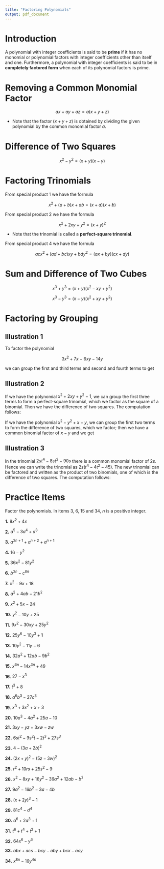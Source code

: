 ```yaml
---
title: "Factoring Polynomials"
output: pdf_document
---
```

# Introduction

A polynomial with integer coefficients is said to be **prime** if it has no monomial or polynomial factors with integer coefficients other than itself and one. Furthermore, a polynomial with integer coefficients is said to be in **completely factored form** when each of its polynomial factors is prime.

# Removing a Common Monomial Factor

$$ax+ay+az=a(x+y+z)$$

- Note that the factor $(x+y+z)$ is obtained by dividing the given polynomial by the common monomial factor $a$.

# Difference of Two Squares

$$x^2-y^2=(x+y)(x-y)$$

# Factoring Trinomials

From special product 1 we have the formula

$$x^2+(a+b)x+ab=(x+a)(x+b)$$

From special product 2 we have the formula

$$x^2+2xy+y^2=(x+y)^2$$

- Note that the trinomial is called a **perfect-square trinomial**.

From special product 4 we have the formula

$$acx^2+(ad+bc)xy+bdy^2=(ax+by)(cx+dy)$$

# Sum and Difference of Two Cubes

$$x^3+y^3=(x+y)(x^2-xy+y^2)$$

$$x^3-y^3=(x-y)(x^2+xy+y^2)$$

# Factoring by Grouping

## Illustration 1

To factor the polynomial

$$3x^2+7x-6xy-14y$$

we can group the first and third terms and second and fourth terms to get

\begin{align*}
  (3x^2-6xy)+(7x-14y) &= 3x(x-2y)+7(x-2y)\\
   &= (x-2y)(3x+7)
\end{align*}

## Illustration 2

If we have the polynomial $x^2+2xy+y^2-1$, we can group the first three terms to form a perfect-square trinomial, which we factor as the square of a binomial. Then we have the difference of two squares. The computation follows:

\begin{align*}
  x^2+2xy+y^2-1 &= (x^2+2xy+y^2)-1\\
   &= (x+y)^2-1^2\\
   &= [(x+y)+1][(x+y)-1]\\
   &= (x+y+1)(x+y-1)
\end{align*}

If we have the polynomial $x^2-y^2+x-y$, we can group the first two terms to form the difference of two squares, which we factor; then we have a common binomial factor of $x-y$ and we get

\begin{align*}
  x^2-y^2+x-y &= (x^2-y^2)+(x-y)\\
   &= (x+y)(x-y)+(x-y)\\
   &= (x-y)[(x+y)+1]\\
   &= (x-y)(x+y+1)
\end{align*}

## Illustration 3

In the trinomial $2st^4-8st^2-90s$ there is a common monomial factor of $2s$. Hence we can write the trinomial as $2s(t^4-4t^2-45)$. The new trinomial can be factored and written as the product of two binomials, one of which is the difference of two squares. The computation follows:

\begin{align*}
  2st^4-8st^2-90s &= 2s(t^4-4t^2-45)\\
   &= 2s(t^2+5)(t^2-9)\\
   &= 2s(t^2+5)(t+3)(t-3)
\end{align*}

# Practice Items

Factor the polynomials. In items 3, 6, 15 and 34, $n$ is a positive integer.

**1.** $8x^2+4x$

**2.** $a^5-3a^4+a^3$

**3.** $a^{2n+1}+a^{n+2}+a^{n+1}$

**4.** $16-y^2$

**5.** $36x^2-81y^2$

**6.** $b^{2n}-c^{8n}$

**7.** $x^2-9x+18$

**8.** $a^2+4ab-21b^2$

**9.** $x^2+5x-24$

**10.** $y^2-10y+25$

**11.** $9x^2-30xy+25y^2$

**12.** $25y^6-10y^3+1$

**13.** $10y^2-11y-6$

**14.** $32a^2+12ab-9b^2$

**15.** $x^{6n}-14x^{3n}+49$

**16.** $27-x^3$

**17.** $t^3+8$

**18.** $a^6b^3-27c^3$

**19.** $x^3+3x^2+x+3$

**20.** $10a^3-4a^2+25a-10$

**21.** $3xy-yz+3xw-zw$

**22.** $6st^2-9s^2t-2t^3+27s^3$

**23.** $4-(3a+2b)^2$

**24.** $(2x+y)^2-(5z-3w)^2$

**25.** $r^2+10rs+25s^2-9$

**26.** $x^2-8xy+16y^2-36a^2+12ab-b^2$

**27.** $9a^2-16b^2-3a-4b$

**28.** $(x+2y)^3-1$

**29.** $81c^4-d^4$

**30.** $a^6+2a^3+1$

**31.** $t^6+t^4+t^2+1$

**32.** $64x^6-y^6$

**33.** $abx+acs-bcy-aby+bcx-acy$

**34.** $x^{8n}-16y^{4n}$


